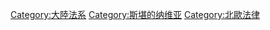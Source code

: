 {{Cat main|斯堪地納維亞法律}}

[[Category:大陸法系|Category:大陸法系]]
[[Category:斯堪的纳维亚|Category:斯堪的纳维亚]]
[[Category:北歐法律|Category:北歐法律]]